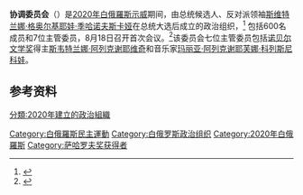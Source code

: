 {{Expand language|en|page=Coordination Council (Belarus)}}
{{Infobox organization
| name = 權力移交協調委員會<br>Coordination Council for the Transfer of Power
| native_name = {{plainlist|
{{Lang-be|Каардынацыйная рада}}
{{Lang-ru|Координационный совет}}
}}
| logo = Coordination Council English logo.svg
| formation = {{start date|df=yes|2020|08|14}}
| type = [[非政府組織|非政府組織]]
| purpose = 促進白俄羅斯的權力民主轉移
| region_served= 白俄羅斯
| language = {{plainlist|
* [[英语|英语]]
* [[白俄罗斯语|白俄罗斯语]]
* [[俄语|俄语]]
}}
| key_people = [[斯维特兰娜·格奥尔基耶娃·季哈诺夫斯卡娅|斯维特兰娜·季哈诺夫斯卡娅]]<br/>[[玛丽亚·阿列克谢耶芙娜·科列斯尼科娃|玛丽亚·科列斯尼科娃]]<br/>{{tsl|en|Maxim Znak|马克西姆·兹纳克|马克西姆·兹纳克}}<br/>{{tsl|en|Pavel Latushko|帕维尔·拉图什科|帕维尔·拉图什科}}<br/>{{tsl|en|Olga Kovalkova|奥尔加·科瓦尔科娃|奥尔加·科瓦尔科娃}}
| affiliations = {{link-en|白俄羅斯民主運動|Belarusian democracy movement}}
| website = {{URL|rada.vision}}
}}

{{白俄羅斯政治}}

'''协调委员会'''（{{lang-be|Каардынацыйная рада}}）是[[2020年白俄羅斯示威|2020年白俄羅斯示威]]期间，由总统候选人、反对派领袖[[斯维特兰娜·格奥尔基耶娃·季哈诺夫斯卡娅|斯维特兰娜·格奥尔基耶娃·季哈诺夫斯卡娅]]在总统大选后成立的政治组织，<ref>{{cite web|date=14 August 2020|title=Thousands flood Belarus capital as election protests grow|url=https://apnews.com/2654151658e4a01e36248a71a3911324|access-date=16 August 2020|website=AP NEWS|archive-date=2020-08-14|archive-url=https://web.archive.org/web/20200814091225/https://apnews.com/2654151658e4a01e36248a71a3911324|dead-url=no}}</ref> 包括600名成员和7位主管委员，8月18日召开首次会议。<ref>{{Cite news|title=В организованном Тихановской координационном совете по передаче власти назвали дату первой встречи|author=|url=https://tvrain.ru/news/v_organizovannom_tihanovskoj_koordinatsionnom_sovete_po_peredache_vlasti_nazvali_datu_pervoj_vstrechi-514522/|website=канал Дождь|date=17 August 2020|accessdate=2020-09-13|archive-date=2020-08-22|archive-url=https://web.archive.org/web/20200822120245/https://tvrain.ru/news/v_organizovannom_tihanovskoj_koordinatsionnom_sovete_po_peredache_vlasti_nazvali_datu_pervoj_vstrechi-514522/|dead-url=no}}</ref>该委员会七位主管委员包括[[诺贝尔文学奖|诺贝尔文学奖]]得主[[斯韦特兰娜·阿列克谢耶维奇|斯韦特兰娜·阿列克谢耶维奇]]和音乐家[[玛丽亚·阿列克谢耶芙娜·科列斯尼科娃|玛丽亚·阿列克谢耶芙娜·科列斯尼科娃]]。

== 参考资料 ==
{{reflist}}

{{白俄羅斯民主運動}}
{{萨哈罗夫奖获得者}}

[[Category:白俄羅斯民主運動|Category:白俄羅斯民主運動]]
[[Category:白俄罗斯政治组织|Category:白俄罗斯政治组织]]
[[Category:2020年白俄羅斯|Category:2020年白俄羅斯]]
[[Category:萨哈罗夫奖获得者|Category:萨哈罗夫奖获得者]]
[[分類:2020年建立的政治組織|分類:2020年建立的政治組織]]